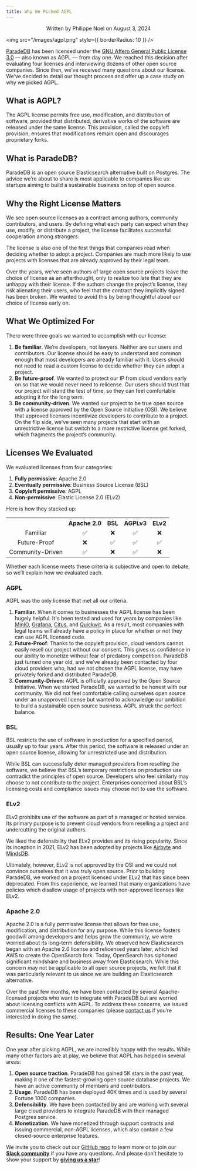 ```yaml
---
title: Why We Picked AGPL
---
```


<p align="center">Written by Philippe Noel on August 3, 2024</p>

<img src="/images/agpl.png" style={{ borderRadius: 10 }} />

[ParadeDB](https://github.com/paradedb/paradedb) has been licensed under the [GNU Affero General Public License 3.0](https://www.gnu.org/licenses/agpl-3.0.en.html) — also known as AGPL — from day one. We reached this decision after evaluating four licenses and interviewing dozens of other open source companies. Since then, we’ve received many questions about our license. We’ve decided to detail our thought process and offer up a case study on why we picked AGPL.

## What is AGPL?

The AGPL license permits free use, modification, and distribution of software, provided that distributed, derivative works of the software are released under the same license. This provision, called the copyleft provision, ensures that modifications remain open and discourages proprietary forks.

## What is ParadeDB?

ParadeDB is an open source Elasticsearch alternative built on Postgres. The advice we’re about to share is most applicable to companies like us: startups aiming to build a sustainable business on top of open source.

## Why the Right License Matters

We see open source licenses as a contract among authors, community contributors, and users. By defining what each party can expect when they use, modify, or distribute a project, the license facilitates successful cooperation among strangers.

The license is also one of the first things that companies read when deciding whether to adopt a project. Companies are much more likely to use projects with licenses that are already approved by their legal team.

Over the years, we’ve seen authors of large open source projects leave the choice of license as an afterthought, only to realize too late that they are unhappy with their license. If the authors change the project’s license, they risk alienating their users, who feel that the contract they implicitly signed has been broken. We wanted to avoid this by being thoughtful about our choice of license early on.

## What We Optimized For

There were three goals we wanted to accomplish with our license:

1. **Be familiar**. We’re developers, not lawyers. Neither are our users and contributors. Our license should be easy to understand and common enough that most developers are already familiar with it. Users should not need to read a custom license to decide whether they can adopt a project.
2. **Be future-proof**. We wanted to protect our IP from cloud vendors early on so that we would never need to relicense. Our users should trust that our project will stand the test of time, so they can feel comfortable adopting it for the long term.
3. **Be community-driven**. We wanted our project to be true open source with a license approved by the Open Source Initiative (OSI). We believe that approved licenses incentivize developers to contribute to a project. On the flip side, we've seen many projects that start with an unrestrictive license but switch to a more restrictive license get forked, which fragments the project’s community.

## Licenses We Evaluated

We evaluated licenses from four categories:

1. **Fully permissive**: Apache 2.0
2. **Eventually permissive**: Business Source License (BSL)
3. **Copyleft permissive**: AGPL
4. **Non-permissive**: Elastic License 2.0 (ELv2)

Here is how they stacked up:

<table
  id="table"
  style={{
    width: "100%",
    borderRadius: "10px",
  }}
>
  <tr
    style={{
      display: "flex",
      borderBottom: "solid 1px #ddd",
    }}
  >
    <th align="center" style={{ width: "28%", textAlign: "left" }}></th>
    <th
      align="center"
      style={{ width: "18%", textAlign: "left", paddingLeft: 32 }}
    >
      Apache 2.0
    </th>
    <th
      align="center"
      style={{ width: "18%", textAlign: "left", paddingLeft: 32 }}
    >
      BSL
    </th>
    <th
      align="center"
      style={{ width: "18%", textAlign: "left", paddingLeft: 32 }}
    >
      AGPLv3
    </th>
    <th
      align="center"
      style={{ width: "18%", textAlign: "left", paddingLeft: 32 }}
    >
      ELv2
    </th>
  </tr>
  <tr style={{ display: "flex" }}>
    <td
      align="center"
      style={{
        width: "28%",
        textAlign: "left",
        fontWeight: "bold",
      }}
    >
      Familiar
    </td>
    <td
      align="center"
      style={{
        width: "18%",
        textAlign: "left",
        paddingLeft: 32,
      }}
    >
      ✅
    </td>
    <td
      align="center"
      style={{
        width: "18%",
        textAlign: "left",
        paddingLeft: 32,
      }}
    >
      ❌
    </td>
    <td
      align="center"
      style={{
        width: "18%",
        textAlign: "left",
        paddingLeft: 32,
      }}
    >
      ✅
    </td>
    <td
      align="center"
      style={{
        width: "18%",
        textAlign: "left",
        paddingLeft: 32,
      }}
    >
      ❌
    </td>
  </tr>
  <tr style={{ display: "flex" }}>
    <td
      align="center"
      style={{
        width: "28%",
        textAlign: "left",
        fontWeight: "bold",
      }}
    >
      Future-Proof
    </td>
    <td
      align="center"
      style={{
        width: "18%",
        textAlign: "left",
        paddingLeft: 32,
      }}
    >
      ❌
    </td>
    <td
      align="center"
      style={{
        width: "18%",
        textAlign: "left",
        paddingLeft: 32,
      }}
    >
      ✅
    </td>
    <td
      align="center"
      style={{
        width: "18%",
        textAlign: "left",
        paddingLeft: 32,
      }}
    >
      ✅
    </td>
    <td
      align="center"
      style={{
        width: "18%",
        textAlign: "left",
        paddingLeft: 32,
      }}
    >
      ✅
    </td>
  </tr>
  <tr style={{ display: "flex" }}>
    <td
      align="center"
      style={{
        width: "28%",
        textAlign: "left",
        fontWeight: "bold",
      }}
    >
      Community-Driven
    </td>
    <td
      align="center"
      style={{
        width: "18%",
        textAlign: "left",
        paddingLeft: 32,
      }}
    >
      ✅
    </td>
    <td
      align="center"
      style={{
        width: "18%",
        textAlign: "left",
        paddingLeft: 32,
      }}
    >
      ❌
    </td>
    <td
      align="center"
      style={{
        width: "18%",
        textAlign: "left",
        paddingLeft: 32,
      }}
    >
      ✅
    </td>
    <td
      align="center"
      style={{
        width: "18%",
        textAlign: "left",
        paddingLeft: 32,
      }}
    >
      ❌
    </td>
  </tr>
</table>

Whether each license meets these criteria is subjective and open to debate, so we’ll explain how we evaluated each.

### AGPL

AGPL was the only license that met all our criteria.

1. **Familiar.** When it comes to businesses the AGPL license has been hugely helpful. It's been tested and used for years by companies like [MinIO](https://github.com/minio/minio), [Grafana](https://github.com/grafana/grafana), [Citus](https://github.com/citusdata/citus), and [Quickwit](https://github.com/quickwit-oss/quickwit). As a result, most companies with legal teams will already have a policy in place for whether or not they can use AGPL licensed code.
2. **Future-Proof**: Thanks to the copyleft provision, cloud vendors cannot easily resell our project without our consent. This gives us confidence in our ability to monetize without fear of predatory competition. ParadeDB just turned one year old, and we’ve already been contacted by four cloud providers who, had we not chosen the AGPL license, may have privately forked and distributed ParadeDB.
3. **Community-Driven**: AGPL is officially approved by the Open Source Initiative. When we started ParadeDB, we wanted to be honest with our community. We did not feel comfortable calling ourselves open source under an unapproved license but wanted to acknowledge our ambition to build a sustainable open source business. AGPL struck the perfect balance.

### BSL

BSL restricts the use of software in production for a specified period, usually up to four years. After this period, the software is released under an open source license, allowing for unrestricted use and distribution.

While BSL can successfully deter managed providers from reselling the software, we believe that BSL’s temporary restrictions on production use contradict the principles of open source. Developers who feel similarly may choose to not contribute to the project. Enterprises concerned about BSL’s licensing costs and compliance issues may choose not to use the software.

### ELv2

ELv2 prohibits use of the software as part of a managed or hosted service. Its primary purpose is to prevent cloud vendors from reselling a project and undercutting the original authors.

We liked the defensibility that ELv2 provides and its rising popularity. Since its inception in 2021, ELv2 has been adopted by projects like [Airbyte](https://github.com/airbytehq/airbyte) and [MindsDB](https://github.com/mindsdb/mindsdb).

Ultimately, however, ELv2 is not approved by the OSI and we could not convince ourselves that it was truly open source. Prior to building ParadeDB, we worked on a project licensed under ELv2 that has since been deprecated. From this experience, we learned that many organizations have policies which disallow usage of projects with non-approved licenses like ELv2.

### Apache 2.0

Apache 2.0 is a fully permissive license that allows for free use, modification, and distribution for any purpose. While this license fosters goodwill among developers and helps grow the community, we were worried about its long-term defensibility. We observed how Elasticsearch began with an Apache 2.0 license and relicensed years later, which led AWS to create the OpenSearch fork. Today, OpenSearch has siphoned significant mindshare and business away from Elasticsearch. While this concern may not be applicable to all open source projects, we felt that it was particularly relevant to us since we are building an Elasticsearch alternative.

Over the past few months, we have been contacted by several Apache-licensed projects who want to integrate with ParadeDB but are worried about licensing conflicts with AGPL. To address these concerns, we issued commercial licenses to these companies (please [contact us](mailto:support@paradedb.com) if you’re interested in doing the same).

## Results: One Year Later

One year after picking AGPL, we are incredibly happy with the results. While many other factors are at play, we believe that AGPL has helped in several areas:

1. **Open source traction**. ParadeDB has gained 5K stars in the past year, making it one of the fastest-growing open source database projects. We have an active community of members and contributors.
2. **Usage**. ParadeDB has been deployed 40K times and is used by several Fortune 1000 companies.
3. **Defensibility**. We have been contacted by and are working with several large cloud providers to integrate ParadeDB with their managed Postgres service.
4. **Monetization**. We have monetized through support contracts and issuing commercial, non-AGPL licenses, which also contain a few closed-source enterprise features.

We invite you to check out our [GitHub repo](https://github.com/paradedb/paradedb) to learn more or to join our [**Slack community**](https://join.slack.com/t/paradedbcommunity/shared_invite/zt-2lkzdsetw-OiIgbyFeiibd1DG~6wFgTQ) if you have any questions. And please don’t hesitate to show your support by [**giving us a star**](https://github.com/paradedb/paradedb)!
